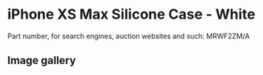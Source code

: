 
# iPhone XS Max Silicone Case - White

Part number, for search engines, auction websites and such: MRWF2ZM/A

## Image gallery

<div style={{ width: '100%', maxWidth: '768px' }}>
<GalleryComponent
    images={[
      {
        original: "/everysource/MRWF2.webp",
        thumbnail: "/everypreview/MRWF2.webp",
      },
      {
        original: "/everysource/MRWF2_AV1_GOLD.webp",
        thumbnail: "/everypreview/MRWF2_AV1_GOLD.webp",
      },
      {
        original: "/everysource/MRWF2_AV1_SILVER.webp",
        thumbnail: "/everypreview/MRWF2_AV1_SILVER.webp",
      },
      {
        original: "/everysource/MRWF2_AV1_SPACE_GRAY.webp",
        thumbnail: "/everypreview/MRWF2_AV1_SPACE_GRAY.webp",
      },
      {
        original: "/everysource/MRWF2_AV2.webp",
        thumbnail: "/everypreview/MRWF2_AV2.webp",
      }
    ]}
  />
</div>
